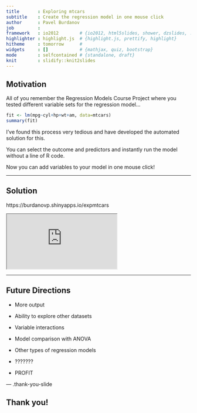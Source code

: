 ```yaml
---
title       : Exploring mtcars
subtitle    : Create the regression model in one mouse click
author      : Pavel Burdanov
job         : 
framework   : io2012        # {io2012, html5slides, shower, dzslides, ...}
highlighter : highlight.js  # {highlight.js, prettify, highlight}
hitheme     : tomorrow      # 
widgets     : []            # {mathjax, quiz, bootstrap}
mode        : selfcontained # {standalone, draft}
knit        : slidify::knit2slides
---
```


## Motivation

All of you remember the Regression Models Course Project
where you tested different variable sets for the regression model...

```r
fit <- lm(mpg~cyl+hp+wt+am, data=mtcars)
summary(fit)
```


I've found this process very tedious and have developed
the automated solution for this.

You can select the outcome and predictors and instantly run the model
without a line of R code.

Now you can add variables to your model in one mouse click!

---

## Solution

https://burdanovp.shinyapps.io/expmtcars

<iframe src="https://burdanovp.shinyapps.io/expmtcars"></iframe>

---

## Future Directions

- More output

- Ability to explore other datasets

- Variable interactions

- Model comparison with ANOVA

- Other types of regression models

- ???????

- PROFIT

--- .thank-you-slide

## Thank you!
